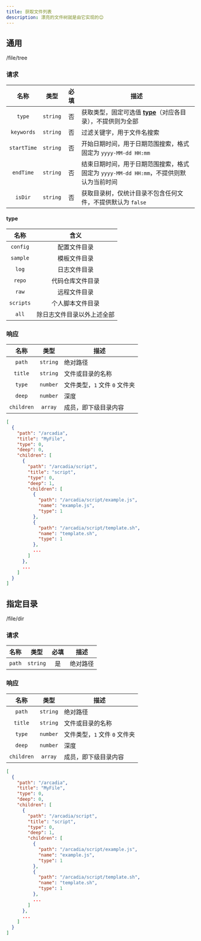 ```yaml
---
title: 获取文件列表
description: 漂亮的文件树就是由它实现的😊
---
```


## 通用

<GET>/file/tree</GET>

### 请求

<APITable>

| 名称 | 类型 | 必填 | 描述 |
| :-: | :-: | :-: | --- |
| `type` | `string` | 否 | 获取类型，固定可选值 [**type**](#type)（对应各目录），不提供则为全部 |
| `keywords` | `string` | 否 | 过滤关键字，用于文件名搜索 |
| `startTime` | `string` | 否 | 开始日期时间，用于日期范围搜索，格式固定为 `yyyy-MM-dd HH:mm` |
| `endTime` | `string` | 否 | 结束日期时间，用于日期范围搜索，格式固定为 `yyyy-MM-dd HH:mm`，不提供则默认为当前时间 |
| `isDir` | `string` | 否 | 获取目录树，仅统计目录不包含任何文件，不提供默认为 `false` |

</APITable>

#### type

<APITable>

| 名称 | 含义 |
| :-: | :-: |
| `config` | 配置文件目录 |
| `sample` | 模板文件目录 |
| `log` | 日志文件目录 |
| `repo` | 代码仓库文件目录 |
| `raw` | 远程文件目录 |
| `scripts` | 个人脚本文件目录 |
| `all` | 除日志文件目录以外上述全部 |

</APITable>

### 响应

<APITable>

| 名称 | 类型 | 描述 |
| :-: | :-: | --- |
| `path` | `string` | 绝对路径 |
| `title` | `string` | 文件或目录的名称 |
| `type` | `number` | 文件类型，`1` 文件 `0` 文件夹 |
| `deep` | `number` | 深度 |
| `children` | `array` | 成员，即下级目录内容 |

</APITable>

```json title="示例"
[
  {
    "path": "/arcadia",
    "title": "MyFile",
    "type": 0,
    "deep": 0,
    "children": [
      {
        "path": "/arcadia/script",
        "title": "script",
        "type": 0,
        "deep": 1,
        "children": [
          {
            "path": "/arcadia/script/example.js",
            "name": "example.js",
            "type": 1
          },
          {
            "path": "/arcadia/script/template.sh",
            "name": "template.sh",
            "type": 1
          },
          ...
        ]
      },
      ...
    ]
  }
]
```

## 指定目录

<GET>/file/dir</GET>

### 请求

<APITable>

| 名称 | 类型 | 必填 | 描述 |
| :-: | :-: | :-: | --- |
| `path` | `string` | 是 | 绝对路径 |

</APITable>

### 响应

<APITable>

| 名称 | 类型 | 描述 |
| :-: | :-: | --- |
| `path` | `string` | 绝对路径 |
| `title` | `string` | 文件或目录的名称 |
| `type` | `number` | 文件类型，`1` 文件 `0` 文件夹 |
| `deep` | `number` | 深度 |
| `children` | `array` | 成员，即下级目录内容 |

</APITable>

```json title="示例"
[
  {
    "path": "/arcadia",
    "title": "MyFile",
    "type": 0,
    "deep": 0,
    "children": [
      {
        "path": "/arcadia/script",
        "title": "script",
        "type": 0,
        "deep": 1,
        "children": [
          {
            "path": "/arcadia/script/example.js",
            "name": "example.js",
            "type": 1
          },
          {
            "path": "/arcadia/script/template.sh",
            "name": "template.sh",
            "type": 1
          },
          ...
        ]
      },
      ...
    ]
  }
]
```
